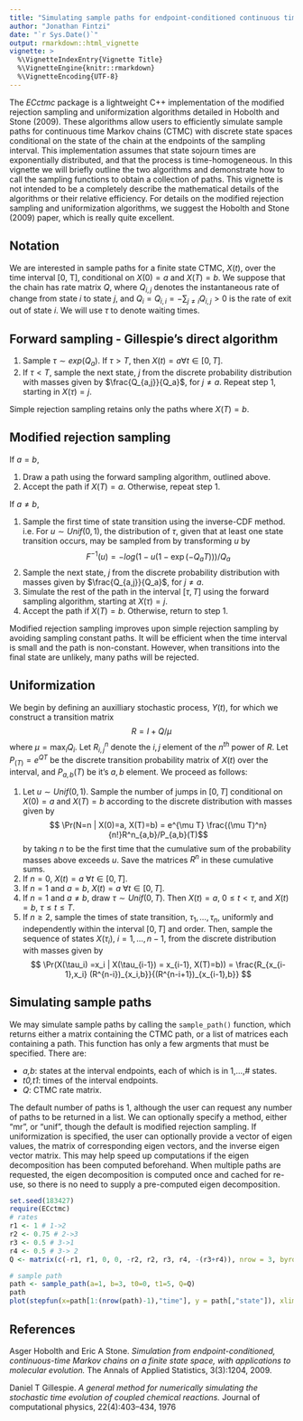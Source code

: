 ```yaml
---
title: "Simulating sample paths for endpoint-conditioned continuous time Markov chains via the ECctmc package"
author: "Jonathan Fintzi"
date: "`r Sys.Date()`"
output: rmarkdown::html_vignette
vignette: >
  %\VignetteIndexEntry{Vignette Title}
  %\VignetteEngine{knitr::rmarkdown}
  %\VignetteEncoding{UTF-8}
---
```


The _ECctmc_ package is a lightweight C++ implementation of the modified rejection sampling and uniformization algorithms detailed in Hobolth and Stone (2009). These algorithms allow users to efficiently simulate sample paths for continuous time Markov chains (CTMC) with discrete state spaces conditional on the state of the chain at the endpoints of the sampling interval. This implementation assumes that state sojourn times are exponentially distributed, and that the process is time-homogeneous. In this vignette we will briefly outline the two algorithms and demonstrate how to call the sampling functions to obtain a collection of paths. This vignette is not intended to be a completely describe the mathematical details of the algorithms or their relative efficiency. For details on the modified rejection sampling and uniformization algorithms, we suggest the Hobolth and Stone (2009) paper, which is really quite excellent. 

## Notation
We are interested in sample paths for a finite state CTMC, $X(t)$, over the time interval [0, T], conditional on $X(0) = a$ and $X(T) = b$. We suppose that the chain has rate matrix $Q$, where $Q_{i,j}$ denotes the instantaneous rate of change from state $i$ to state $j$, and $Q_i = Q_{i,i} = -\sum_{j\neq i} Q_{i,j} > 0$ is the rate of exit out of state $i$. We will use $\tau$ to denote waiting times.

## Forward sampling - Gillespie's direct algorithm
1. Sample $\tau\sim exp(Q_a)$. If $\tau>T$, then $X(t) = a \forall t\in[0, T]$.
2. If $\tau < T$, sample the next state, $j$ from the discrete probability distribution with masses given by $\frac{Q_{a,j}}{Q_a}$, for $j\neq a$. Repeat step 1, starting in $X(\tau)=j$. 

Simple rejection sampling retains only the paths where $X(T)=b$. 

## Modified rejection sampling

If $a=b$, 

1. Draw a path using the forward sampling algorithm, outlined above. 
2. Accept the path if $X(T)=a$. Otherwise, repeat step 1. 

If $a\neq b$, 

1. Sample the first time of state transition using the inverse-CDF method. i.e. For $u\sim Unif(0,1)$, the distribution of $\tau$, given that at least one state transition occurs, may be sampled from by transforming $u$ by $$ F^{-1}(u) = -log(1 - u(1 - \exp(-Q_a T)))/Q_a $$
2. Sample the next state, $j$ from the discrete probability distribution with masses given by $\frac{Q_{a,j}}{Q_a}$, for $j\neq a$.
3. Simulate the rest of the path in the interval $[\tau, T]$ using the forward sampling algorithm, starting at $X(\tau) = j$.
4. Accept the path if $X(T)=b$. Otherwise, return to step 1.

Modified rejection sampling improves upon simple rejection sampling by avoiding sampling constant paths. It will be efficient when the time interval is small and the path is non-constant. However, when transitions into the final state are unlikely, many paths will be rejected. 

## Uniformization
We begin by defining an auxilliary stochastic process, $Y(t)$, for which we construct a transition matrix $$ R = I + Q/\mu $$ where $\mu = \max_i Q_i$. Let $R^n_{i,j}$ denote the $i,j$ element of the $n^{th}$ power of $R$. Let $P_(T)=e^{QT}$ be the discrete transition probability matrix of $X(t)$ over the interval, and $P_{a,b}(T)$ be it's $a,b$ element. We proceed as follows:

1. Let $u\sim Unif(0,1)$. Sample the number of jumps in $[0,T]$ conditional on $X(0)=a$ and $X(T)=b$ according to the discrete distribution with masses given by $$ \Pr(N=n | X(0)=a, X(T)=b) = e^{\mu T} \frac{(\mu T)^n}{n!}R^n_{a,b}/P_{a,b}(T)$$ by taking $n$ to be the first time that the cumulative sum of the probability masses above exceeds $u$. Save the matrices $R^n$ in these cumulative sums. 
2. If $n=0,\ X(t)=a\ \forall t\in [0,T]$.
3. If $n=1$ and $a=b,\ X(t)=a\ \forall t\in [0,T]$.
4. If $n=1$ and $a\neq b$, draw $\tau\sim Unif(0,T)$. Then $X(t)=a,\ 0\leq t < \tau$, and $X(t)=b,\ \tau \leq t \leq T$.
5. If $n\geq 2$, sample the times of state transition, $\tau_1,\dots,\tau_n$, uniformly and independently within the interval $[0,T]$ and order. Then, sample the sequence of states $X(\tau_i),\ i=1,\dots,n-1,$ from the discrete distribution with masses given by $$ \Pr(X(\tau_i) =x_i | X(\tau_{i-1}) = x_{i-1}, X(T)=b)) = \frac{R_{x_{i-1},x_i} (R^{n-i})_{x_i,b}}{(R^{n-i+1})_{x_{i-1},b}} $$
 
## Simulating sample paths

We may simulate sample paths by calling the `sample_path()` function, which returns either a matrix containing the CTMC path, or a list of matrices each containing a path. This function has only a few argments that must be specified. There are:

- _a,b_: states at the interval endpoints, each of which is in 1,...,\# states. 
- _t0,t1_: times of the interval endpoints.
- _Q_: CTMC rate matrix.

The default number of paths is 1, although the user can request any number of paths to be returned in a list. We can optionally specify a method, either "mr", or "unif", though the default is modified rejection sampling. If uniformization is specified, the user can optionally provide a vector of eigen values, the matrix of corresponding eigen vectors, and the inverse eigen vector matrix. This may help speed up computations if the eigen decomposition has been computed beforehand. When multiple paths are requested, the eigen decomposition is computed once and cached for re-use, so there is no need to supply a pre-computed eigen decomposition. 

```r
set.seed(183427)
require(ECctmc)
# rates
r1 <- 1 # 1->2
r2 <- 0.75 # 2->3
r3 <- 0.5 # 3->1
r4 <- 0.5 # 3-> 2
Q <- matrix(c(-r1, r1, 0, 0, -r2, r2, r3, r4, -(r3+r4)), nrow = 3, byrow = TRUE)

# sample path
path <- sample_path(a=1, b=3, t0=0, t1=5, Q=Q)
path
plot(stepfun(x=path[1:(nrow(path)-1),"time"], y = path[,"state"]), xlim = c(0,5), xlab = "Time", ylab = "State", main = "Sample path")
```


## References

Asger Hobolth and Eric A Stone. *Simulation from endpoint-conditioned, continuous-time Markov chains on a finite state space, with applications to molecular evolution.* The Annals of Applied Statistics, 3(3):1204, 2009.

Daniel T Gillespie. *A general method for numerically simulating the stochastic time evolution of coupled chemical reactions.* Journal of computational physics, 22(4):403–434, 1976
